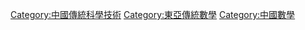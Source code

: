 [[Category:中國傳統科學技術|Category:中國傳統科學技術]]
[[Category:東亞傳統數學|Category:東亞傳統數學]]
[[Category:中國數學|Category:中國數學]]
